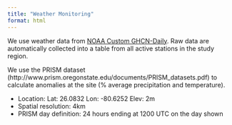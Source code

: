 ```yaml
---
title: "Weather Monitoring"
format: html
---
```


We use weather data from [NOAA Custom GHCN-Daily](https://www.ncei.noaa.gov/metadata/geoportal/rest/metadata/item/gov.noaa.ncdc:C00861/html#).
Raw data are automatically collected into a table from all active stations in the study region.

We use the PRISM dataset (http://www.prism.oregonstate.edu/documents/PRISM_datasets.pdf) to calculate anomalies at the site (% average precipitation and temperature).

- Location: Lat: 26.0832 Lon: -80.6252 Elev: 2m
- Spatial resolution: 4km
- PRISM day definition: 24 hours ending at 1200 UTC on the day shown
